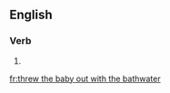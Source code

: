 ==English==

===Verb===
{{head|en}}

# {{en-simple past of|throw the baby out with the bathwater}}

[[fr:threw the baby out with the bathwater]]